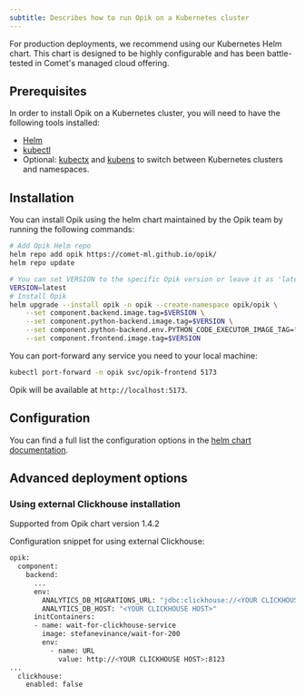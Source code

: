 ```yaml
---
subtitle: Describes how to run Opik on a Kubernetes cluster
---
```


For production deployments, we recommend using our Kubernetes Helm chart. This chart is designed to be highly configurable and has been battle-tested in Comet's managed cloud offering.

## Prerequisites

In order to install Opik on a Kubernetes cluster, you will need to have the following tools installed:

- [Helm](https://helm.sh/)
- [kubectl](https://kubernetes.io/docs/tasks/tools/)
- Optional: [kubectx](https://github.com/ahmetb/kubectx) and [kubens](https://github.com/ahmetb/kubectx) to switch between Kubernetes clusters and namespaces.

## Installation

You can install Opik using the helm chart maintained by the Opik team by running the following commands:

```bash
# Add Opik Helm repo
helm repo add opik https://comet-ml.github.io/opik/
helm repo update

# You can set VERSION to the specific Opik version or leave it as 'latest'
VERSION=latest
# Install Opik
helm upgrade --install opik -n opik --create-namespace opik/opik \
    --set component.backend.image.tag=$VERSION \
    --set component.python-backend.image.tag=$VERSION \
    --set component.python-backend.env.PYTHON_CODE_EXECUTOR_IMAGE_TAG="$VERSION" \
    --set component.frontend.image.tag=$VERSION
```

You can port-forward any service you need to your local machine:

```bash
kubectl port-forward -n opik svc/opik-frontend 5173
```

Opik will be available at `http://localhost:5173`.

## Configuration

You can find a full list the configuration options in the [helm chart documentation](https://github.com/comet-ml/opik/tree/main/deployment/helm_chart/opik).

## Advanced deployment options
### Using external Clickhouse installation
Supported from Opik chart version 1.4.2

Configuration snippet for using external Clickhouse:
```bash
opik:
  component:
    backend:
      ...
      env:
        ANALYTICS_DB_MIGRATIONS_URL: "jdbc:clickhouse://<YOUR CLICKHOUSE HOST>:8123"
        ANALYTICS_DB_HOST: "<YOUR CLICKHOUSE HOST>"
      initContainers:
      - name: wait-for-clickhouse-service
        image: stefanevinance/wait-for-200
        env:
          - name: URL
            value: http://<YOUR CLICKHOUSE HOST>:8123
...
  clickhouse:
    enabled: false
```
